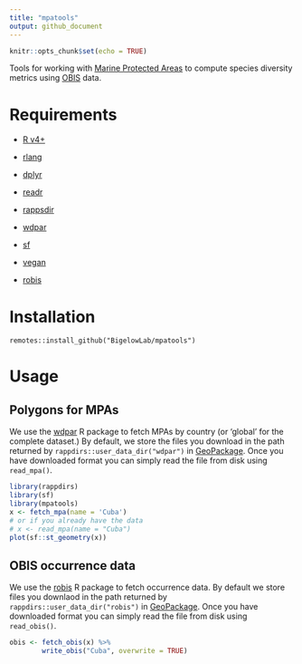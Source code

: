 ```yaml
---
title: "mpatools"
output: github_document
---
```


```r
knitr::opts_chunk$set(echo = TRUE)
```

Tools for working with [Marine Protected Areas](https://www.iucn.org/theme/protected-areas/our-work/quality-and-effectiveness/world-database-protected-areas-wdpa) to compute species diversity metrics using [OBIS](https://obis.org/) data.


# Requirements

 + [R v4+](https://www.r-project.org/)
 
 + [rlang](https://CRAN.R-project.org/package=rlang)
 
 + [dplyr](https://CRAN.R-project.org/package=dplyr)
 
 + [readr](https://CRAN.R-project.org/package=readr)
 
 + [rappsdir](https://CRAN.R-project.org/package=rappsdir)

 + [wdpar](https://CRAN.R-project.org/package=wdpar)

 + [sf](https://CRAN.R-project.org/package=sf)
 
 + [vegan](https://CRAN.R-project.org/package=vegan)
 
 + [robis](https://cran.r-project.org/web/packages/robis/index.html)
 

# Installation

```
remotes::install_github("BigelowLab/mpatools")
```

# Usage


## Polygons for MPAs 

We use the [wdpar](https://CRAN.R-project.org/package=wdpar) R package to fetch MPAs by country (or 'global' for the complete dataset.)  By default, we store the files you download in the path returned by `rappdirs::user_data_dir("wdpar")` in [GeoPackage](https://www.geopackage.org/). Once you have downloaded format you can simply read the file from disk using `read_mpa()`.

```r
library(rappdirs)
library(sf)
library(mpatools)
x <- fetch_mpa(name = 'Cuba')
# or if you already have the data
# x <- read_mpa(name = "Cuba")
plot(sf::st_geometry(x))
```

## OBIS occurrence data

We use the [robis](https://cran.r-project.org/web/packages/robis/index.html) R package to fetch occurrence data.  By default we store files you downlaod in the path returned by `rappdirs::user_data_dir("robis")` in [GeoPackage](https://www.geopackage.org/). Once you have downloaded format you can simply read the file from disk using `read_obis()`. 

```r
obis <- fetch_obis(x) %>%
        write_obis("Cuba", overwrite = TRUE)
```
